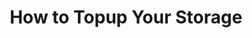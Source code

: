 ---
title: How to Topup Your Storage
description: How to Topup Your Storage Balance using the Synapse SDK.
sidebar:
  order: 1
---